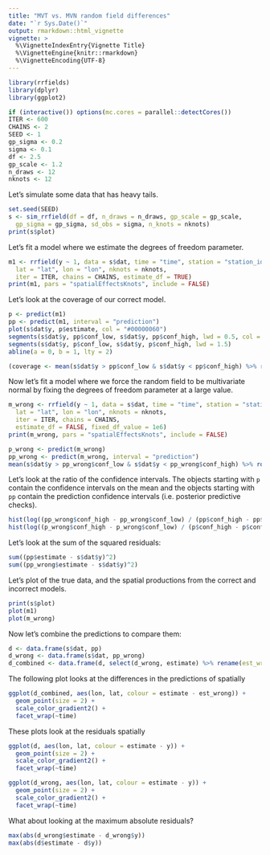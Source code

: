 ```yaml
---
title: "MVT vs. MVN random field differences"
date: "`r Sys.Date()`"
output: rmarkdown::html_vignette
vignette: >
  %\VignetteIndexEntry{Vignette Title}
  %\VignetteEngine{knitr::rmarkdown}
  %\VignetteEncoding{UTF-8}
---
```

  
```r
library(rrfields)
library(dplyr)
library(ggplot2)
```

```r
if (interactive()) options(mc.cores = parallel::detectCores())
ITER <- 600
CHAINS <- 2
SEED <- 1
gp_sigma <- 0.2
sigma <- 0.1
df <- 2.5
gp_scale <- 1.2
n_draws <- 12
nknots <- 12
```

Let's simulate some data that has heavy tails. 

```r
set.seed(SEED)
s <- sim_rrfield(df = df, n_draws = n_draws, gp_scale = gp_scale,
  gp_sigma = gp_sigma, sd_obs = sigma, n_knots = nknots)
print(s$plot)
```

Let's fit a model where we estimate the degrees of freedom parameter. 

```r
m1 <- rrfield(y ~ 1, data = s$dat, time = "time", station = "station_id",
  lat = "lat", lon = "lon", nknots = nknots,
  iter = ITER, chains = CHAINS, estimate_df = TRUE)
print(m1, pars = "spatialEffectsKnots", include = FALSE)
```

Let's look at the coverage of our correct model. 

```r
p <- predict(m1)
pp <- predict(m1, interval = "prediction")
plot(s$dat$y, p$estimate, col = "#00000060")
segments(s$dat$y, pp$conf_low, s$dat$y, pp$conf_high, lwd = 0.5, col = "#00000090")
segments(s$dat$y, p$conf_low, s$dat$y, p$conf_high, lwd = 1.5)
abline(a = 0, b = 1, lty = 2)

(coverage <- mean(s$dat$y > pp$conf_low & s$dat$y < pp$conf_high) %>% round(2))
```

Now let's fit a model where we force the random field to be multivariate normal by fixing the degrees of freedom parameter at a large value. 

```r
m_wrong <- rrfield(y ~ 1, data = s$dat, time = "time", station = "station_id",
  lat = "lat", lon = "lon", nknots = nknots,
  iter = ITER, chains = CHAINS,
  estimate_df = FALSE, fixed_df_value = 1e6)
print(m_wrong, pars = "spatialEffectsKnots", include = FALSE)
```

```r
p_wrong <- predict(m_wrong)
pp_wrong <- predict(m_wrong, interval = "prediction")
mean(s$dat$y > pp_wrong$conf_low & s$dat$y < pp_wrong$conf_high) %>% round(2)
```

Let's look at the ratio of the confidence intervals. The objects starting with `p` contain the confidence intervals on the mean and the objects starting with `pp` contain the prediction confidence intervals (i.e. posterior predictive checks).

```r
hist(log((pp_wrong$conf_high - pp_wrong$conf_low) / (pp$conf_high - pp$conf_low)))
hist(log((p_wrong$conf_high - p_wrong$conf_low) / (p$conf_high - p$conf_low)))
```

Let's look at the sum of the squared residuals:

```r
sum((pp$estimate - s$dat$y)^2)
sum((pp_wrong$estimate - s$dat$y)^2)
```

Let's plot of the true data, and the spatial productions from the correct and incorrect models.

```r
print(s$plot)
plot(m1)
plot(m_wrong)
```

Now let's combine the predictions to compare them:

```r
d <- data.frame(s$dat, pp)
d_wrong <- data.frame(s$dat, pp_wrong)
d_combined <- data.frame(d, select(d_wrong, estimate) %>% rename(est_wrong = estimate))
```

The following plot looks at the differences in the predictions of spatially 

```r
ggplot(d_combined, aes(lon, lat, colour = estimate - est_wrong)) +
  geom_point(size = 2) +
  scale_color_gradient2() +
  facet_wrap(~time)
```

These plots look at the residuals spatially 

```r
ggplot(d, aes(lon, lat, colour = estimate - y)) +
  geom_point(size = 2) +
  scale_color_gradient2() +
  facet_wrap(~time)

ggplot(d_wrong, aes(lon, lat, colour = estimate - y)) +
  geom_point(size = 2) +
  scale_color_gradient2() +
  facet_wrap(~time)
```

What about looking at the maximum absolute residuals?

```r
max(abs(d_wrong$estimate - d_wrong$y))
max(abs(d$estimate - d$y))
```
